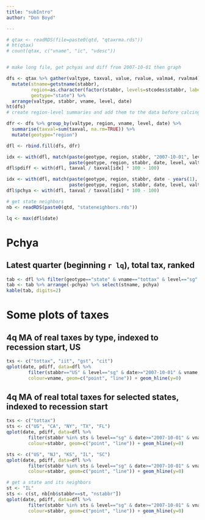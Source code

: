 ```yaml
---
title: "subIntro"
author: "Don Boyd"

---
```


```r
# qtax <- readRDS(file=paste0(qtd, "qtaxrma.rds"))
# ht(qtax)
# count(qtax, c("vname", "ic", "vdesc"))


# make long file, get pchyas and diff from 2007-10-01 then graph

dfs <- qtax %>% gather(valtype, taxval, value, rvalue, valma4, rvalma4) %>%
  mutate(stname=getstname(stabbr), 
         region=as.character(factor(stabbr, levels=stcodes$stabbr, labels=stcodes$beargn.name)),
         geotype="state") %>%
  arrange(valtype, stabbr, vname, level, date)
ht(dfs)
# create region-level summaries and add them to the data before calcing pdiff and pchya

dfr <- dfs %>% group_by(valtype, region, vname, level, date) %>%
  summarise(taxval=sum(taxval, na.rm=TRUE)) %>%
  mutate(geotype="region")

dfl <- rbind.fill(dfs, dfr)

idx <- with(dfl, match(paste(geotype, region, stabbr, "2007-10-01", level, valtype, vname),
                       paste(geotype, region, stabbr, date, level, valtype, vname)))
dfl$pdiff <- with(dfl, taxval / taxval[idx] * 100 - 100)

idx <- with(dfl, match(paste(geotype, region, stabbr, date - years(1), level, valtype, vname),
                       paste(geotype, region, stabbr, date, level, valtype, vname)))
dfl$pchya <- with(dfl, taxval / taxval[idx] * 100 - 100)

# get state neighbors
nb <- readRDS(paste0(qtd, "stateneighbors.rds"))

lq <- max(dfl$date)
```


# Pchya
## Latest quarter (beginning `r lq`), total tax, ranked
```r

tab <- dfl %>% filter(geotype=="state" & vname=="tottax" & level=="sg" & valtype=="value" & date==lq)
tab <- tab %>% arrange(-pchya) %>% select(stname, pchya)
kable(tab, digits=2)

```





# Some plots of taxes
## 4q MA of real taxes by type, indexed to recession start, US
```r
txs <- c("tottax", "iit", "gst", "cit")
qplot(date, pdiff, data=dfl %>%
        filter(stabbr=="US" & level=="sg" & date>="2007-10-01" & vname %in% txs & valtype=="rvalma4"),
        colour=vname, geom=c("point", "line")) + geom_hline(y=0)

```


## 4q MA of real total taxes for selected states, indexed to recession start
```r
txs <- c("tottax")
sts <- c("US", "CA", "NY", "TX", "FL")
qplot(date, pdiff, data=dfl %>%
        filter(stabbr %in% sts & level=="sg" & date>="2007-10-01" & vname %in% txs & valtype=="rvalma4"),
        colour=stabbr, geom=c("point", "line")) + geom_hline(y=0)

sts <- c("US", "NJ", "KS", "IL", "SC")
qplot(date, pdiff, data=dfl %>%
        filter(stabbr %in% sts & level=="sg" & date>="2007-10-01" & vname %in% txs & valtype=="rvalma4"),
        colour=stabbr, geom=c("point", "line")) + geom_hline(y=0)

# get a state and its neighbors
st <- "IL"
sts <- c(st, nb[nb$stabbr==st, "nstabbr"])
qplot(date, pdiff, data=dfl %>%
        filter(stabbr %in% sts & level=="sg" & date>="2007-10-01" & vname %in% txs & valtype=="rvalma4"),
        colour=stabbr, geom=c("point", "line")) + geom_hline(y=0)



```

